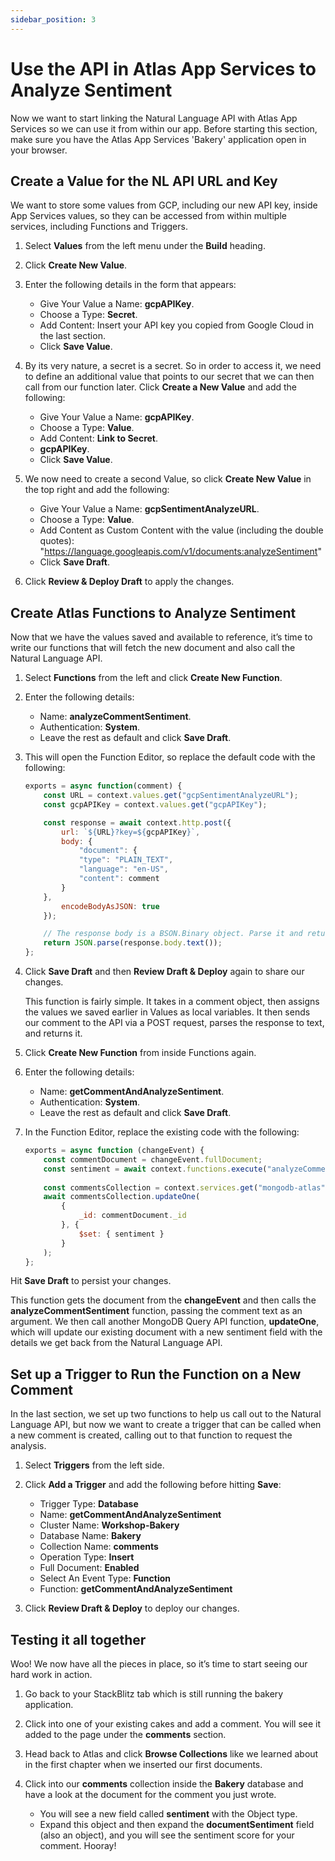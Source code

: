 ```yaml
---
sidebar_position: 3
---
```


# Use the API in Atlas App Services to Analyze Sentiment

Now we want to start linking the Natural Language API with Atlas App Services so we can use it from within our app.
Before starting this section, make sure you have the Atlas App Services 'Bakery' application open in your browser.

## Create a Value for the NL API URL and Key

We want to store some values from GCP, including our new API key, inside App Services values, so they can be accessed from within multiple services, including Functions and Triggers.

1. Select **Values** from the left menu under the **Build** heading.

1. Click **Create New Value**.

1. Enter the following details in the form that appears:
    - Give Your Value a Name: **gcpAPIKey**. 
    - Choose a Type: **Secret**.
    - Add Content: Insert your API key you copied from Google Cloud in the last section.
    - Click **Save Value**.

1. By its very nature, a secret is a secret. So in order to access it, we need to define an additional value that points to our secret that we can then call from our function later. Click **Create a New Value** and add the following:
    - Give Your Value a Name: **gcpAPIKey**. 
    - Choose a Type: **Value**.
    - Add Content: **Link to Secret**.
    - **gcpAPIKey**.
    - Click **Save Value**.

1. We now need to create a second Value, so click **Create New Value** in the top right and add the following:
    - Give Your Value a Name: **gcpSentimentAnalyzeURL**.
    - Choose a Type: **Value**.
    - Add Content as Custom Content with the value (including the double quotes): "https://language.googleapis.com/v1/documents:analyzeSentiment"
    - Click **Save Draft**.

1. Click **Review & Deploy Draft** to apply the changes.

## Create Atlas Functions to Analyze Sentiment

Now that we have the values saved and available to reference, it’s time to write our functions that will fetch the new document and also call the Natural Language API.

1. Select **Functions** from the left and click **Create New Function**.
1. Enter the following details:

    - Name: **analyzeCommentSentiment**.
    - Authentication: **System**.
    - Leave the rest as default and click **Save Draft**.

1. This will open the Function Editor, so replace the default code with the following:

    ```js
    exports = async function(comment) {
        const URL = context.values.get("gcpSentimentAnalyzeURL");
        const gcpAPIKey = context.values.get("gcpAPIKey");

        const response = await context.http.post({
            url: `${URL}?key=${gcpAPIKey}`,
            body: {
                "document": {
                "type": "PLAIN_TEXT",
                "language": "en-US",
                "content": comment
            }
        },
            encodeBodyAsJSON: true
        });

        // The response body is a BSON.Binary object. Parse it and return.
        return JSON.parse(response.body.text());
    };
    ```

1. Click **Save Draft** and then **Review Draft & Deploy** again to share our changes.

    This function is fairly simple. It takes in a comment object, then assigns the values we saved earlier in Values as local variables. It then sends our comment to the API via a POST request, parses the response to text, and returns it.

1. Click **Create New Function** from inside Functions again.
1. Enter the following details:
    - Name: **getCommentAndAnalyzeSentiment**.
    - Authentication: **System**.
    - Leave the rest as default and click **Save Draft**.

1. In the Function Editor, replace the existing code with the following:

    ```js
    exports = async function (changeEvent) {
        const commentDocument = changeEvent.fullDocument;
        const sentiment = await context.functions.execute("analyzeCommentSentiment", commentDocument.text);
        
        const commentsCollection = context.services.get("mongodb-atlas").db("Bakery").collection("comments");
        await commentsCollection.updateOne(
            {
                _id: commentDocument._id
            }, {
                $set: { sentiment }
            }
        );
    };
    ```

Hit **Save Draft** to persist your changes.

This function gets the document from the **changeEvent** and then calls the **analyzeCommentSentiment** function, passing the comment text as an argument. We then call another MongoDB Query API function, **updateOne**, which will update our existing document with a new sentiment field with the details we get back from the Natural Language API.

## Set up a Trigger to Run the Function on a New Comment

In the last section, we set up two functions to help us call out to the Natural Language API, but now we want to create a trigger that can be called when a new comment is created, calling out to that function to request the analysis.

1. Select **Triggers** from the left side.
1. Click **Add a Trigger** and add the following before hitting **Save**:
    - Trigger Type: **Database**
    - Name: **getCommentAndAnalyzeSentiment**
    - Cluster Name: **Workshop-Bakery**
    - Database Name: **Bakery**
    - Collection Name: **comments**
    - Operation Type: **Insert**
    - Full Document: **Enabled**
    - Select An Event Type: **Function**
    - Function: **getCommentAndAnalyzeSentiment**

1. Click **Review Draft & Deploy** to deploy our changes.

## Testing it all together

Woo! We now have all the pieces in place, so it’s time to start seeing our hard work in action.

1. Go back to your StackBlitz tab which is still running the bakery application.

1. Click into one of your existing cakes and add a comment. You will see it added to the page under the **comments** section.

1. Head back to Atlas and click **Browse Collections** like we learned about in the first chapter when we inserted our first documents.

1. Click into our **comments** collection inside the **Bakery** database and have a look at the document for the comment you just wrote.
    - You will see a new field called **sentiment** with the Object type.
    - Expand this object and then expand the **documentSentiment** field (also an object), and you will see the sentiment score for your comment. Hooray! 
 